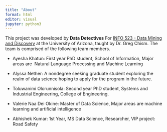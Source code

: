 ```yaml
---
title: "About"
format: html
editor: visual
jupyter: python3
---
```


This project was developed by **Data Detectives** For [INFO 523 - Data Mining and Discovery](https://datamineaz.org/) at the University of Arizona, taught by Dr. Greg Chism. The team is comprised of the following team members.

-   Ayesha Khatun: First year PhD student, School of Information, Major areas are  Natural Language Processing and Machine Learning

-   Alyssa Nether: A nondegree seeking graduate student exploring the realm of data science hoping to apply for the program in the future.

-   Toluwanimi Olorunnisola: Second year PhD student, Systems and Industrial Engineering, College of Engineering.

-   Valerie Naa Dei Okine: Master of Data Science, Major areas are machine learning and artificial intelligence

-   Abhishek Kumar: 1st Year, MS Data Science, Researcher, VIP project: Road Safety
